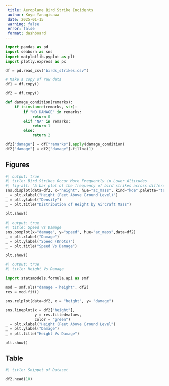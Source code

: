 ```yaml
---
 title: Aeroplane Bird Strike Incidents
 author: Koyo Yanagisawa
 date: 2025-01-15
 warning: false
 error: false
 format: dashboard
---
```


```python
import pandas as pd
import seaborn as sns
import matplotlib.pyplot as plt
import plotly.express as px

df = pd.read_csv("birds_strikes.csv")

# Make a copy of raw data
df1 = df.copy()

```

```python
df2 = df.copy()

def damage_condition(remarks):
    if isinstance(remarks, str):
        if "NO DAMAGE" in remarks:
            return 0  
        elif "NA" in remarks:
            return 1  
        else:
            return 2

df2["damage"] = df["remarks"].apply(damage_condition)
df2["damage"] = df2["damage"].fillna(1)

```

## Figures {height=70%}


```python
#| output: true
#| title: Bird Strikes Occur More Frequently in Lower Altitudes
#| fig-alt: "A bar plot of the frequency of bird strikes across different altitudes."
sns.displot(data=df2, x="height", hue="ac_mass", kind="kde",palette="tab10")
_ = plt.xlabel("Height (Feet Above Ground Level)")
_ = plt.ylabel("Density")
_ = plt.title("Distribution of Height by Aircraft Mass")

plt.show()

```

```python
#| output: true
#| title: Speed Vs Damage
sns.boxplot(x="damage", y="speed", hue="ac_mass",data=df2)
_ = plt.xlabel("Damage")
_ = plt.ylabel("Speed (Knots)")
_ = plt.title("Speed Vs Damage")

plt.show()

```

```python
#| output: true
#| title: Height Vs Damage

import statsmodels.formula.api as smf

mod = smf.ols("damage ~ height", df2)
res = mod.fit()

sns.relplot(data=df2, x = "height", y= "damage")

sns.lineplot(x = df2["height"],
             y = res.fittedvalues,
             color = "green")
_ = plt.xlabel("Height (Feet Above Ground Level")
_ = plt.ylabel("Damage")
_ = plt.title("Height Vs Damage")

plt.show()

```

## Table


```python
#| title: Snippet of Dataset 

df2.head(10)
```